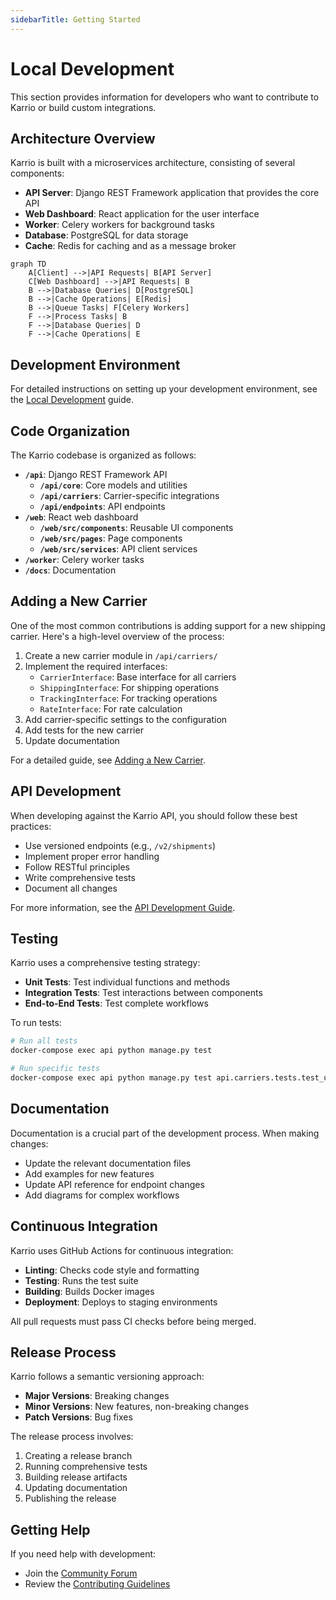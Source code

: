 ```yaml
---
sidebarTitle: Getting Started
---
```


# Local Development

This section provides information for developers who want to contribute to Karrio or build custom integrations.

## Architecture Overview

Karrio is built with a microservices architecture, consisting of several components:

- **API Server**: Django REST Framework application that provides the core API
- **Web Dashboard**: React application for the user interface
- **Worker**: Celery workers for background tasks
- **Database**: PostgreSQL for data storage
- **Cache**: Redis for caching and as a message broker

```mermaid
graph TD
    A[Client] -->|API Requests| B[API Server]
    C[Web Dashboard] -->|API Requests| B
    B -->|Database Queries| D[PostgreSQL]
    B -->|Cache Operations| E[Redis]
    B -->|Queue Tasks| F[Celery Workers]
    F -->|Process Tasks| B
    F -->|Database Queries| D
    F -->|Cache Operations| E
```

## Development Environment

For detailed instructions on setting up your development environment, see the [Local Development](/docs/local-development) guide.

## Code Organization

The Karrio codebase is organized as follows:

- **`/api`**: Django REST Framework API
  - **`/api/core`**: Core models and utilities
  - **`/api/carriers`**: Carrier-specific integrations
  - **`/api/endpoints`**: API endpoints
- **`/web`**: React web dashboard
  - **`/web/src/components`**: Reusable UI components
  - **`/web/src/pages`**: Page components
  - **`/web/src/services`**: API client services
- **`/worker`**: Celery worker tasks
- **`/docs`**: Documentation

## Adding a New Carrier

One of the most common contributions is adding support for a new shipping carrier. Here's a high-level overview of the process:

1. Create a new carrier module in `/api/carriers/`
2. Implement the required interfaces:
   - `CarrierInterface`: Base interface for all carriers
   - `ShippingInterface`: For shipping operations
   - `TrackingInterface`: For tracking operations
   - `RateInterface`: For rate calculation
3. Add carrier-specific settings to the configuration
4. Add tests for the new carrier
5. Update documentation

For a detailed guide, see [Adding a New Carrier](/docs/developing/adding-a-carrier).

## API Development

When developing against the Karrio API, you should follow these best practices:

- Use versioned endpoints (e.g., `/v2/shipments`)
- Implement proper error handling
- Follow RESTful principles
- Write comprehensive tests
- Document all changes

For more information, see the [API Development Guide](/docs/api-development).

## Testing

Karrio uses a comprehensive testing strategy:

- **Unit Tests**: Test individual functions and methods
- **Integration Tests**: Test interactions between components
- **End-to-End Tests**: Test complete workflows

To run tests:

```bash
# Run all tests
docker-compose exec api python manage.py test

# Run specific tests
docker-compose exec api python manage.py test api.carriers.tests.test_usps
```

## Documentation

Documentation is a crucial part of the development process. When making changes:

- Update the relevant documentation files
- Add examples for new features
- Update API reference for endpoint changes
- Add diagrams for complex workflows

## Continuous Integration

Karrio uses GitHub Actions for continuous integration:

- **Linting**: Checks code style and formatting
- **Testing**: Runs the test suite
- **Building**: Builds Docker images
- **Deployment**: Deploys to staging environments

All pull requests must pass CI checks before being merged.

## Release Process

Karrio follows a semantic versioning approach:

- **Major Versions**: Breaking changes
- **Minor Versions**: New features, non-breaking changes
- **Patch Versions**: Bug fixes

The release process involves:

1. Creating a release branch
2. Running comprehensive tests
3. Building release artifacts
4. Updating documentation
5. Publishing the release

## Getting Help

If you need help with development:

- Join the [Community Forum](https://github.com/orgs/karrioapi/discussions)
- Review the [Contributing Guidelines](/docs/open-source-contribution/introduction-os)
